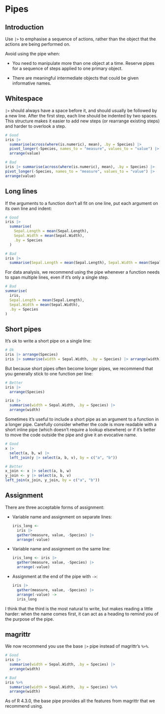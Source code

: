 # Pipes

## Introduction

Use `|>` to emphasise a sequence of actions, rather than the object that the actions are being performed on.

Avoid using the pipe when:

* You need to manipulate more than one object at a time. Reserve pipes for a
  sequence of steps applied to one primary object.

* There are meaningful intermediate objects that could be given
  informative names.

## Whitespace

`|>` should always have a space before it, and should usually be followed by a new line. After the first step, each line should be indented by two spaces. This structure makes it easier to add new steps (or rearrange existing steps) and harder to overlook a step.

```r
# Good
iris |>
  summarise(across(where(is.numeric), mean), .by = Species) |>
  pivot_longer(-Species, names_to = "measure", values_to = "value") |>
  arrange(value)

# Bad
iris |> summarise(across(where(is.numeric), mean), .by = Species) |>
pivot_longer(-Species, names_to = "measure", values_to = "value") |>
arrange(value)
```

## Long lines

If the arguments to a function don't all fit on one line, put each argument on
its own line and indent:

```r
# Good
iris |>
  summarise(
    Sepal.Length = mean(Sepal.Length),
    Sepal.Width = mean(Sepal.Width),
    .by = Species
  )

# Bad
iris |>
  summarise(Sepal.Length = mean(Sepal.Length), Sepal.Width = mean(Sepal.Width), .by = Species)
```

For data analysis, we recommend using the pipe whenever a function needs to span multiple lines, even if it's only a single step.

```r
# Bad
summarise(
  iris,
  Sepal.Length = mean(Sepal.Length),
  Sepal.Width = mean(Sepal.Width),
  .by = Species
)
```

## Short pipes

It's ok to write a short pipe on a single line:

```r
# Ok
iris |> arrange(Species)
iris |> summarise(width = Sepal.Width, .by = Species) |> arrange(width)
```

But because short pipes often become longer pipes, we recommend that you generally stick to one function per line:

```r
# Better
iris |>
  arrange(Species)

iris |>
  summarise(width = Sepal.Width, .by = Species) |>
  arrange(width)
```

Sometimes it's useful to include a short pipe as an argument to a function in a
longer pipe. Carefully consider whether the code is more readable with a short
inline pipe (which doesn't require a lookup elsewhere) or if it's better to move
the code outside the pipe and give it an evocative name.

```r
# Good
x |>
  select(a, b, w) |>
  left_join(y |> select(a, b, v), by = c("a", "b"))

# Better
x_join <- x |> select(a, b, w)
y_join <- y |> select(a, b, v)
left_join(x_join, y_join, by = c("a", "b"))
```

## Assignment

There are three acceptable forms of assignment:

*   Variable name and assignment on separate lines:

    ```r
    iris_long <-
      iris |>
      gather(measure, value, -Species) |>
      arrange(-value)
    ```

*   Variable name and assignment on the same line:

    ```r
    iris_long <- iris |>
      gather(measure, value, -Species) |>
      arrange(-value)
    ```

*   Assignment at the end of the pipe with `->`:

    ```r
    iris |>
      gather(measure, value, -Species) |>
      arrange(-value) ->
      iris_long
    ```

I think that the third is the most natural to write, but makes reading a little
harder: when the name comes first, it can act as a heading to remind
you of the purpose of the pipe.

## magrittr

We now recommend you use the base `|>` pipe instead of magrittr's `%>%`.

```r
# Good
iris |>
  summarise(width = Sepal.Width, .by = Species) |>
  arrange(width)

# Bad
iris %>%
  summarise(width = Sepal.Width, .by = Species) %>%
  arrange(width)
```

As of R 4.3.0, the base pipe provides all the features from magrittr that we recommend using.
